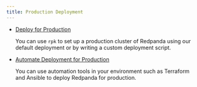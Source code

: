 ```yaml
---
title: Production Deployment
---
```


<head>
    <meta name="title" content="Production Deployment | Redpanda Docs"/>
    <meta name="description" content="Production Deployment."/>
</head>

- [Deploy for Production](../production/production-deployment)
  
    You can use `rpk` to set up a production cluster of Redpanda using our default deployment or by writing a custom deployment script.

- [Automate Deployment for Production](../production/production-deployment-automation)
  
    You can use automation tools in your environment such as Terraform and Ansible to deploy Redpanda for production.
